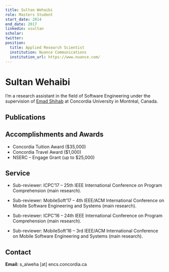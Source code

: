 ```yaml
---
title: Sultan Wehaibi
role: Masters Student
start_date: 2014
end_date: 2017
linkedin: xsultan
scholar:
twitter:
position:
  title: Applied Research Scientist
  institution: Nuance Communications
  institution_url: https://www.nuance.com/
---
```


# Sultan Wehaibi

I’m a research assistant in the field of Software Engineering under the supervision of [Emad Shihab](http://users.encs.concordia.ca/~eshihab/) at Concordia University in Montréal, Canada.

## Publications


<AuthorPublications firstname="Sultan" lastname="Wehaibi" />

## Accomplishments and Awards

- Concordia Tuition Award ($35,000)
- Concordia Travel Award ($1,000)
- NSERC – Engage Grant (up to $25,000)

## Service

- Sub-reviewer: ICPC’17 – 25th IEEE International Conference on Program Comprehension (main research).

- Sub-reviewer: MobileSoft’17 – 4th IEEE/ACM International Conference on Mobile Software Engineering and Systems (main research).

- Sub-reviewer: ICPC’16 – 24th IEEE International Conference on Program Comprehension (main research).

- Sub-reviewer: MobileSoft’16 – 3rd IEEE/ACM International Conference on Mobile Software Engineering and Systems (main research).

## Contact

**Email:** s_alweha [at] encs.concordia.ca

